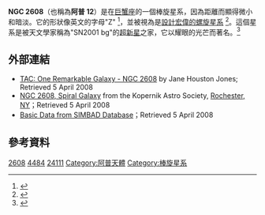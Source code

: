 {{Galaxy
| name = [[New_General_Catalogue|NGC]] 2608
| image = [[File:NGC2608_-_HST_-_Potw2023a.tiff|280px]]
| epoch = [[J2000|J2000]]
| ra = {{RA|08|17|.3}}
| dec = {{DEC|+28|28|22}}
| constellation name = [[巨蟹座|巨蟹座]]
| z = 2112 [[公里|公里]]／秒 <ref>{{Cite web |url=http://nedwww.ipac.caltech.edu/ |title=NASA/IPAC Extragalactic Database - NED<!-- Bot generated title --> |accessdate=2008-06-21 |archive-date=2011-05-14 |archive-url=https://web.archive.org/web/20110514100451/http://nedwww.ipac.caltech.edu/ |dead-url=no }}</ref>

| dist_ly = -- [[光年|百萬光年]]
| type = SB(s)b: II <ref>Google Sky, NGC 2608 Sky Community excerpt linking to [http://bbs.keyhole.com/ubb/showthreaded.php/Number/985026 this page] {{Wayback|url=http://bbs.keyhole.com/ubb/showthreaded.php/Number/985026 |date=20081220164541 }}</ref>
| appmag_v = 
| size_v = 1.90 x 1.2
| notes =
| names = [[特殊星系圖集|阿普]] 12, UGC 4484, MCG 5-20-27, ZWG 149.55, PGC 24111, KUG 0832+286, IRAS08322+2838 <ref>[http://seds.org/~spider/ngc/revngcic.cgi?NGC2608 Revised NGC Data for NGC 2608<!-- Bot generated title -->]{{dead link|date=2017年11月 |bot=InternetArchiveBot |fix-attempted=yes }}</ref>
}}

'''NGC 2608'''（也稱為'''阿普 12'''）是在[[巨蟹座|巨蟹座]]的一個棒旋星系，因為距離而顯得微小和暗淡。它的形狀像英文的字母"Z" <ref>{{Cite web |url=http://observers.org/tac.mailing.list/2001/July/0629.html |title=TAC: One Remarkable Galaxy - NGC 2608<!-- Bot generated title --> |accessdate=2008-06-21 |archive-date=2005-11-17 |archive-url=https://web.archive.org/web/20051117075932/http://observers.org/tac.mailing.list/2001/July/0629.html |dead-url=no }}</ref>，並被視為是[[設計宏偉的螺旋星系|設計宏偉的螺旋星系]] <ref>{{Cite web |url=http://nedwww.ipac.caltech.edu/cgi-bin/nph-datasearch?search_type=Note_id&objid=17814&objname=NGC%202608 |title=Your NED Search Results<!-- Bot generated title --> |accessdate=2008-06-21 |archive-date=2004-05-05 |archive-url=https://web.archive.org/web/20040505064206/http://nedwww.ipac.caltech.edu/cgi-bin/nph-datasearch?search_type=Note_id&objid=17814&objname=NGC%202608 |dead-url=no }}</ref>。這個星系是被天文學家稱為"SN2001 bg"的[[超新星|超新星]]之家，它以耀眼的光芒而著名。<ref>{{Cite web |url=http://www.kopernik.org/images/archive/n2608.htm |title=NGC 2608, Spiral Galaxy<!-- Bot generated title --> |accessdate=2008-06-21 |archive-date=2006-09-28 |archive-url=https://web.archive.org/web/20060928095122/http://www.kopernik.org/images/archive/n2608.htm |dead-url=no }}</ref>

== 外部連結 ==

*  [https://web.archive.org/web/20051117075932/http://observers.org/tac.mailing.list/2001/July/0629.html TAC: One Remarkable Galaxy - NGC 2608] by Jane Houston Jones; Retrieved 5 April 2008
*  [http://www.kopernik.org/images/archive/n2608.htm NGC 2608, Spiral Galaxy]{{Wayback|url=http://www.kopernik.org/images/archive/n2608.htm |date=20060928095122 }} from the Kopernik Astro Society, [[Rochester,_NY|Rochester, NY]]；Retrieved 5 April 2008
*  [http://simbad.u-strasbg.fr/simbad/sim-id?protocol=html&Ident=NGC+2608&NbIdent=1&Radius=2&Radius.unit=arcmin&submit=submit+id Basic Data from SIMBAD Database]；Retrieved 5 April 2008

== 參考資料 ==

{{Reflist}}

</div>

{{galaxy-stub}}
{{Catalogs|NGC=2608}}

[[Category:巨蟹座NGC天體|2608]]
[[Category:UGC天體|4484]]
[[Category:PGC天體|24111]]
[[Category:阿普天體|Category:阿普天體]]
[[Category:棒旋星系|Category:棒旋星系]]